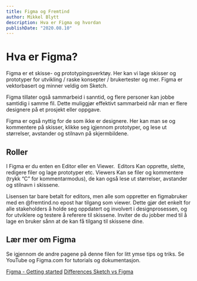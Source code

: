 ```yaml
---
title: Figma og Fremtind
author: Mikkel Blytt
description: Hva er Figma og hvordan
publishDate: "2020.08.10"
---
```


# Hva er Figma?
Figma er et skisse- og prototypingsverktøy. Her kan vi lage skisser og prototyper for utvikling / raske konsepter / brukertester og mer. Figma er vektorbasert og minner veldig om Sketch.

Figma tillater også sammarbeid i sanntid, og flere personer kan jobbe samtidig i samme fil. Dette muliggjør effektivt sammarbeid når man er flere designere på et prosjekt eller oppgave.

Figma er også nyttig for de som ikke er designere. Her kan man se og kommentere på skisser,  klikke seg igjennom prototyper, og lese ut størrelser, avstander og stilnavn på skjermbildene.

## Roller
I Figma er du enten en Editor eller en Viewer.
 Editors Kan opprette, slette, redigere filer og lage prototyper etc.
Viewers Kan se filer og kommentere (trykk “C” for kommentarmodus), de kan også lese ut størrelser, avstander og stilnavn i skissene.

Lisensen tar bare betalt for editors, men alle som oppretter en figmabruker med en @fremtind.no epost har tilgang som viewer. Dette gjør det enkelt for alle stakeholders å holde seg oppdatert og involvert i designprosessen, og for utviklere og testere å referere til skissene. Inviter de du jobber med til å lage en bruker sånn at de kan få tilgang til skissene dine.
 
## Lær mer om Figma
Se igjennom de andre pagene på denne filen for litt ymse tips og triks. Se YouTube og Figma.com for tutorials og dokumentasjon.

[Figma - Getting started](https://help.figma.com/hc/en-us/categories/360002051613-Getting-Started)
[Differences Sketch vs Figma](https://medium.com/@aminataballo16/the-sketch-vs-figma-dilemma-110a1e40a96)
